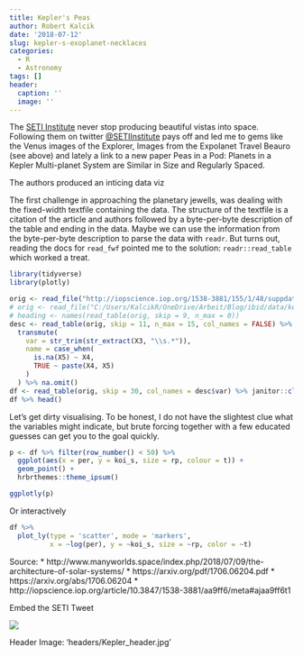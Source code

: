 ```yaml
---
title: Kepler's Peas
author: Robert Kalcik
date: '2018-07-12'
slug: kepler-s-exoplanet-necklaces
categories:
  - R
  - Astronomy
tags: []
header:
  caption: ''
  image: ''
---
```


The [SETI Institute](http://www.seti.org) never stop producing beautiful vistas into space. Following them on twitter [@SETIInstitute](https://twitter.com/SETIInstitute) pays off and led me to gems like the Venus images of the Explorer, Images from the Expolanet Travel Beauro (see above) and lately a link to a new paper Peas in a Pod: Planets in a Kepler Multi-planet System are Similar in Size and Regularly Spaced.

The authors produced an inticing data viz


The first challenge in approaching the planetary jewells, was dealing with the fixed-width textfile containing the data. The structure of the textfile is a citation of the article and authors followed by a byte-per-byte description of the table and ending in the data. Maybe we can use the information from the byte-per-byte description to parse the data with `readr`. But turns out, reading the docs for `read_fwf` pointed me to the solution: `readr::read_table` which worked a treat. 
```r
library(tidyverse)
library(plotly)

orig <- read_file("http://iopscience.iop.org/1538-3881/155/1/48/suppdata/ajaa9ff6t1_mrt.txt")
# orig <- read_file("C:/Users/KalcikR/OneDrive/Arbeit/Blog/ibid/data/kepler.txt")
# heading <- names(read_table(orig, skip = 9, n_max = 0))
desc <- read_table(orig, skip = 11, n_max = 15, col_names = FALSE) %>% 
  transmute(
    var = str_trim(str_extract(X3, "\\s.*")),
    name = case_when(
      is.na(X5) ~ X4,
      TRUE ~ paste(X4, X5)
    )
  ) %>% na.omit()
df <- read_table(orig, skip = 30, col_names = desc$var) %>% janitor::clean_names()
df %>% head()
```


Let's get dirty visualising. To be honest, I do not have the slightest clue what the variables might indicate, but brute forcing together with a few educated guesses can get you to the goal quickly. 

```r
p <- df %>% filter(row_number() < 50) %>% 
  ggplot(aes(x = per, y = koi_s, size = rp, colour = t)) +
  geom_point() +
  hrbrthemes::theme_ipsum()

ggplotly(p)

```

Or interactively

```r
df %>% 
  plot_ly(type = 'scatter', mode = 'markers',
          x = ~log(per), y = ~koi_s, size = ~rp, color = ~t)
```



Source: 
* http://www.manyworlds.space/index.php/2018/07/09/the-architecture-of-solar-systems/
* https://arxiv.org/pdf/1706.06204.pdf
* https://arxiv.org/abs/1706.06204
* http://iopscience.iop.org/article/10.3847/1538-3881/aa9ff6/meta#ajaa9ff6t1


Embed the SETI Tweet

![](https://media.giphy.com/media/w5NqcJHMFziBa/giphy.gif)

Header Image: 'headers/Kepler_header.jpg'